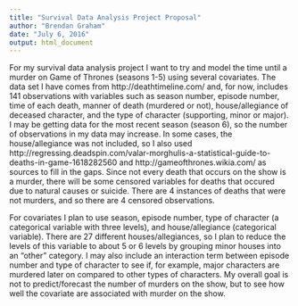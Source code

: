 ```yaml
---
title: "Survival Data Analysis Project Proposal"
author: "Brendan Graham"
date: "July 6, 2016"
output: html_document
---
```


For my survival data analysis project I want to try and model the time until a murder on Game of Thrones (seasons 1-5) using several covariates. The data set I have comes from http://deathtimeline.com/ and, for now, includes 141 observations with variables such as season number, episode number, time of each death, manner of death (murdered or not), house/allegiance of deceased character, and the type of character (supporting, minor or major). I may be getting data for the most recent season (season 6), so the number of observations in my data may increase. In some cases, the house/allegiance was not included, so I also used http://regressing.deadspin.com/valar-morghulis-a-statistical-guide-to-deaths-in-game-1618282560  and http://gameofthrones.wikia.com/ as sources to fill in the gaps. Since not every death that occurs on the show is a murder, there will be some censored variables for deaths that occured due to natural causes or suicide. There are 4 instances of deaths that were not murders, and so there are 4 censored observations.  

For covariates I plan to use season, episode number, type of character (a categorical variable with three levels), and house/allegiance (categorical variable). There are 27 different houses/allegiances, so I plan to reduce the levels of this variable to about 5 or 6 levels by grouping minor houses into an "other" category. I may also include an interaction term between episode number and type of character to see if, for example, major characters are murdered later on compared to other types of characters. My overall goal is not to predict/forecast the number of murders on the show, but to see how well the covariate are associated with murder on the show.